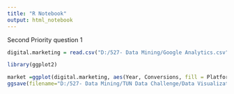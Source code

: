 ---
title: "R Notebook"
output: html_notebook
---


Second Priority question 1

```{r}

digital.marketing = read.csv("D:/527- Data Mining/Google Analytics.csv")


```

```{r}

library(ggplot2)

```



```{r}
market =ggplot(digital.marketing, aes(Year, Conversions, fill = Platform))+theme(axis.title.x = element_text(face = "bold", vjust = 0.6))+geom_bar(stat = "identity", position = "dodge")+xlab('Year')+ylab('Total Conversions')+ggtitle('All conversions across different platforms')
ggsave(filename="D:/527- Data Mining/TUN Data Challenge/Data Visualizations/digital_marketing.png", plot=market)

```

